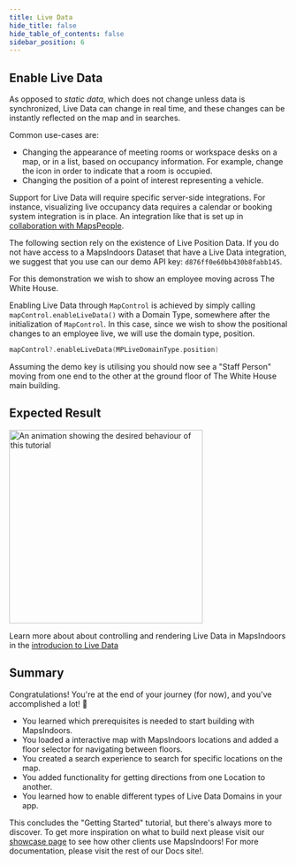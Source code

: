 ```yaml
---
title: Live Data
hide_title: false
hide_table_of_contents: false
sidebar_position: 6
---
```


## Enable Live Data

As opposed to *static data*, which does not change unless data is synchronized, Live Data can change in real time, and these changes can be instantly reflected on the map and in searches.

Common use-cases are:

* Changing the appearance of meeting rooms or workspace desks on a map, or in a list, based on occupancy information. For example, change the icon in order to indicate that a room is occupied.
* Changing the position of a point of interest representing a vehicle.

Support for Live Data will require specific server-side integrations. For instance, visualizing live occupancy data requires a calendar or booking system integration is in place. An integration like that is set up in [collaboration with MapsPeople](https://www.mapspeople.com/mapsindoors-integrations/).

The following section rely on the existence of Live Position Data. If you do not have access to a MapsIndoors Dataset that have a Live Data integration, we suggest that you use can our demo API key: `d876ff0e60bb430b8fabb145`.

For this demonstration we wish to show an employee moving across The White House.

Enabling Live Data through `MapControl` is achieved by simply calling `mapControl.enableLiveData()` with a Domain Type, somewhere after the initialization of `MapControl`. In this case, since we wish to show the positional changes to an employee live, we will use the domain type, position.

```swift
mapControl?.enableLiveData(MPLiveDomainType.position)
```

Assuming the demo key is utilising you should now see a "Staff Person" moving from one end to the other at the ground floor of The White House main building.

## Expected Result

<img src="/img/getting-started/ios_live-data.gif" alt="An animation showing the desired behaviour of this tutorial" width="350"/>

Learn more about about controlling and rendering Live Data in MapsIndoors in the [introducion to Live Data](/live-data-intro/)

## Summary

Congratulations! You're at the end of your journey (for now), and you've accomplished a lot! 🎉

* You learned which prerequisites is needed to start building with MapsIndoors.
* You loaded a interactive map with MapsIndoors locations and added a floor selector for navigating between floors.
* You created a search experience to search for specific locations on the map.
* You added functionality for getting directions from one Location to another.
* You learned how to enable different types of Live Data Domains in your app.

This concludes the "Getting Started" tutorial, but there's always more to discover. To get more inspiration on what to build next please visit our [showcase page](https://www.mapspeople.com/showcases) to see how other clients use MapsIndoors! For more documentation, please visit the rest of our Docs site!.
